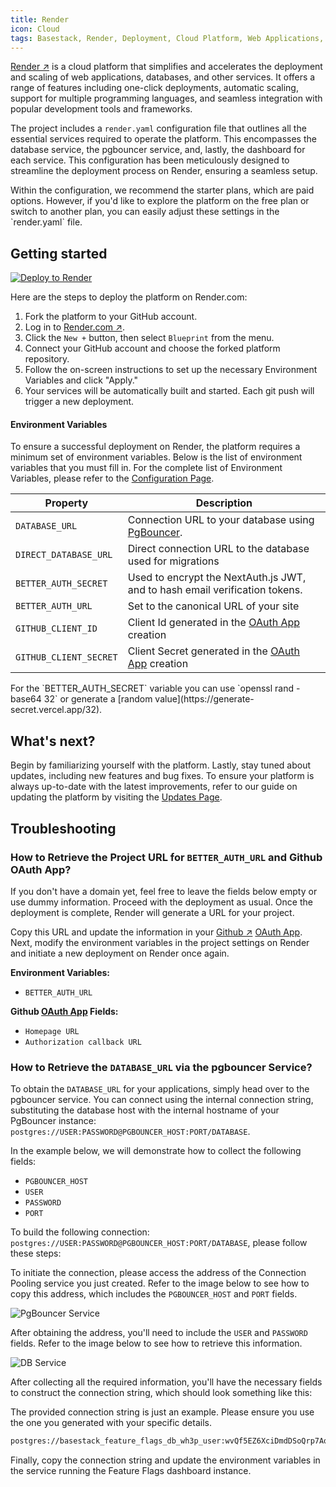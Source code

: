 ```yaml
---
title: Render
icon: Cloud
tags: Basestack, Render, Deployment, Cloud Platform, Web Applications, Databases, Services, One-Click Deployments, Automatic Scaling, Programming Languages, Development Tools, Frameworks, Configuration File, Database Service, PgBouncer Service, Dashboard, Environment Variables, Github OAuth App, NextAuth.js, JWT, Email Verification Tokens
---
```


[Render ↗](https://render.com/?ref=basestack.co) is a cloud platform that simplifies and accelerates the deployment and scaling of web applications, databases, and other services. It offers a range of features including one-click deployments, automatic scaling, support for multiple programming languages, and seamless integration with popular development tools and frameworks.

The project includes a `render.yaml` configuration file that outlines all the essential services required to operate the platform. This encompasses the database service, the pgbouncer service, and, lastly, the dashboard for each service. This configuration has been meticulously designed to streamline the deployment process on Render, ensuring a seamless setup.

<Callout type="info">
  Within the configuration, we recommend the starter plans, which are paid
  options. However, if you'd like to explore the platform on the free plan or
  switch to another plan, you can easily adjust these settings in the
  `render.yaml` file.
</Callout>

## Getting started

[![Deploy to Render](https://render.com/images/deploy-to-render-button.svg)](https://render.com/deploy?repo=https://github.com/basestack-co/basestack?ref=basestack.co)

Here are the steps to deploy the platform on Render.com:

1. Fork the platform to your GitHub account.
2. Log in to [Render.com ↗](https://render.com/?ref=basestack.co).
3. Click the `New +` button, then select `Blueprint` from the menu.
4. Connect your GitHub account and choose the forked platform repository.
5. Follow the on-screen instructions to set up the necessary Environment Variables and click "Apply."
6. Your services will be automatically built and started. Each git push will trigger a new deployment.

#### Environment Variables

To ensure a successful deployment on Render, the platform requires a minimum set of environment variables. Below is the list of environment variables that you must fill in. For the complete list of Environment Variables, please refer to the [Configuration Page](/content/self-hosting#environment-variables).

| Property               | Description                                                                                                               |
| ---------------------- | ------------------------------------------------------------------------------------------------------------------------- |
| `DATABASE_URL`         | Connection URL to your database using [PgBouncer](https://render.com/docs/databases#connection-pooling?ref=basestack.co). |
| `DIRECT_DATABASE_URL`  | Direct connection URL to the database used for migrations                                                                 |
| `BETTER_AUTH_SECRET`   | Used to encrypt the NextAuth.js JWT, and to hash email verification tokens.                                               |
| `BETTER_AUTH_URL`      | Set to the canonical URL of your site                                                                                     |
| `GITHUB_CLIENT_ID`     | Client Id generated in the [OAuth App](https://github.com/settings/developers?ref=basestack.co) creation                  |
| `GITHUB_CLIENT_SECRET` | Client Secret generated in the [OAuth App](https://github.com/settings/developers?ref=basestack.co) creation              |

<Callout type="info">
  For the `BETTER_AUTH_SECRET` variable you can use `openssl rand -base64 32` or
  generate a [random value](https://generate-secret.vercel.app/32).
</Callout>

## What's next?

Begin by familiarizing yourself with the platform. Lastly, stay tuned about updates, including new features and bug fixes. To ensure your platform is always up-to-date with the latest improvements, refer to our guide on updating the platform by visiting the [Updates Page](/content/self-hosting/updates).

## Troubleshooting

### How to Retrieve the Project URL for `BETTER_AUTH_URL` and Github OAuth App?

If you don't have a domain yet, feel free to leave the fields below empty or use dummy information. Proceed with the deployment as usual. Once the deployment is complete, Render will generate a URL for your project.

Copy this URL and update the information in your [Github ↗](https://github.com/) [OAuth App](https://github.com/settings/developers?ref=basestack.co). Next, modify the environment variables in the project settings on Render and initiate a new deployment on Render once again.

**Environment Variables:**

- `BETTER_AUTH_URL`

**Github [OAuth App](https://github.com/settings/developers) Fields:**

- `Homepage URL`
- `Authorization callback URL`

### How to Retrieve the `DATABASE_URL` via the pgbouncer Service?

To obtain the `DATABASE_URL` for your applications, simply head over to the pgbouncer service. You can connect using the internal connection string, substituting the database host with the internal hostname of your PgBouncer instance: `postgres://USER:PASSWORD@PGBOUNCER_HOST:PORT/DATABASE`.

In the example below, we will demonstrate how to collect the following fields:

- `PGBOUNCER_HOST`
- `USER`
- `PASSWORD`
- `PORT`

To build the following connection: `postgres://USER:PASSWORD@PGBOUNCER_HOST:PORT/DATABASE`, please follow these steps:

To initiate the connection, please access the address of the Connection Pooling service you just created. Refer to the image below to see how to copy this address, which includes the `PGBOUNCER_HOST` and `PORT` fields.

![PgBouncer Service](https://i.imgur.com/t7Q0sjD.png)

After obtaining the address, you'll need to include the `USER` and `PASSWORD` fields. Refer to the image below to see how to retrieve this information.

![DB Service](https://i.imgur.com/PBGpVe0.png)

After collecting all the required information, you'll have the necessary fields to construct the connection string, which should look something like this:

<Callout type="info">
  The provided connection string is just an example. Please ensure you use the
  one you generated with your specific details.
</Callout>

```bash
postgres://basestack_feature_flags_db_wh3p_user:wvQf5EZ6XciDmdDSoQrp7AqCyXlq1ixc@basestack-feature-flags-db-pgbouncer:5432/basestack_feature_flags_db_wh3p
```

Finally, copy the connection string and update the environment variables in the service running the Feature Flags dashboard instance.
